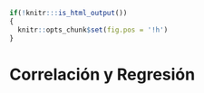 ```r
if(!knitr:::is_html_output())
{
  knitr::opts_chunk$set(fig.pos = '!h')
}
```

# Correlación y Regresión {#methods}

